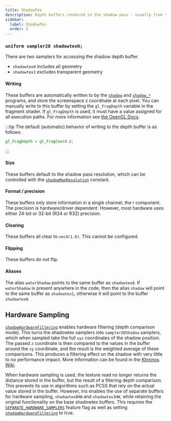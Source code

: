 ```yaml
---
title: ShadowTex
description: Depth buffers rendered in the shadow pass - usually from the perspective of the sun or moon.
sidebar:
  label: ShadowTex
  order: 2
---
```



### `uniform sampler2D shadowtexN;`

There are two samplers for accessing the shadow depth buffer.
- `shadowtex0` includes all geometry
- `shadowtex1` excludes transparent geometry

#### Writing

These buffers are automatically written to by the [`shadow`](/current/reference/programs/shadow/) and [`shadow_*`](/current/reference/programs/shadow/#additional-shadow-programs-iris-18) programs, and store the screenspace z coordinate at each pixel. You can manually write to this buffer by setting the `gl_FragDepth` variable in the fragment shader. If `gl_FragDepth` is used, it must have a value assigned for all execution paths. For more information see [the OpenGL Docs](https://registry.khronos.org/OpenGL-Refpages/gl4/html/gl_FragDepth.xhtml).

:::tip
The default (automatic) behavior of writing to the depth buffer is as follows:
```glsl
gl_FragDepth = gl_FragCoord.z;
```
:::

#### Size
These buffers default to the shadow pass resolution, which can be controlled with the [`shadowMapResolution`](/current/reference/constants/shadowmapresolution/) constant.

#### Format / precision

These buffers only store information in a single channel, the r component. The precision is hardware/driver dependent. However, most hardware uses either 24-bit or 32-bit (R24 or R32) precision.

#### Clearing

These buffers all clear to `vec4(1.0)`. This cannot be configured.

#### Flipping

These buffers do not flip.

#### Aliases <Badge text="Legacy" variant="danger" size="medium" />
The alias `waterShadow` points to the same buffer as `shadowtex0`. If `waterShadow` is present anywhere in the code, then the alias `shadow` will point to the same buffer as `shadowtex1`, otherwise it will point to the buffer `shadowtex0`.

## Hardware Sampling
[`shadowHardwareFiltering`](/current/reference/constants/shadowhardwarefiltering/) enables hardware filtering (depth comparison mode). This turns the shadowtex samplers into `sampler2DShadow` samplers, which when sampled take the full `xyz` coordinates of the shadow position. The passed `z` coordinate is then compared to the values in the buffer around the `xy` coordinate, and the result is the weighted average of these comparisons. This produces a filtering effect on the shadow with very little to no performance impact. More information can be found in the [Khronos Wiki](https://www.khronos.org/opengl/wiki/Sampler_Object#Comparison_mode).

When hardware sampling is used, the texture read no longer returns the distance stored in the buffer, but the result of a filtering depth comparison. This prevents its use in algorithms such as PCSS that rely on the actual value stored in the buffer. However, Iris enables the use of separate buffers for hardware sampling, `shadowtex0HW` and `shadowtex1HW`, while retaining the original functionality on the base shadowtex buffers. This requires the [`SEPARATE_HARDWARE_SAMPLERS`](/current/reference/shadersproperties/flags/) feature flag as well as setting [`shadowHardwareFiltering`](/current/reference/constants/shadowhardwarefiltering/) to true.
